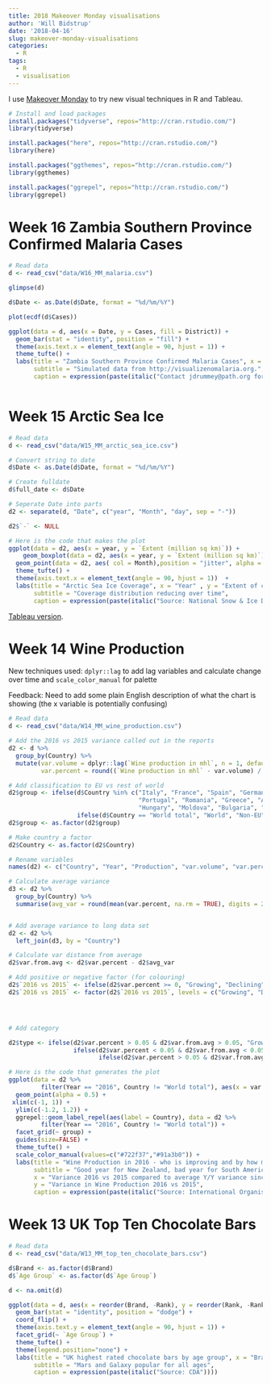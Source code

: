 ```yaml
---
title: 2018 Makeover Monday visualisations
author: 'Will Bidstrup'
date: '2018-04-16'
slug: makeover-monday-visualisations
categories:
  - R
tags:
  - R
  - visualisation
---
```

I use [Makeover Monday](http://www.makeovermonday.co.uk/) to try new visual techniques in R and Tableau.  

```r
# Install and load packages
install.packages("tidyverse", repos="http://cran.rstudio.com/")
library(tidyverse)

install.packages("here", repos="http://cran.rstudio.com/")
library(here)

install.packages("ggthemes", repos="http://cran.rstudio.com/")
library(ggthemes)

install.packages("ggrepel", repos="http://cran.rstudio.com/")
library(ggrepel)

```

# Week 16 Zambia Southern Province Confirmed Malaria Cases

```r
# Read data
d <- read_csv("data/W16_MM_malaria.csv")
```

```r
glimpse(d)
```

```r
d$Date <- as.Date(d$Date, format = "%d/%m/%Y")


```

```r
plot(ecdf(d$Cases))
```


```r
ggplot(data = d, aes(x = Date, y = Cases, fill = District)) +
  geom_bar(stat = "identity", position = "fill") +
  theme(axis.text.x = element_text(angle = 90, hjust = 1)) +
  theme_tufte() +
  labs(title = "Zambia Southern Province Confirmed Malaria Cases", x = "Date" , y = "Proportion of Cases",
       subtitle = "Simulated data from http://visualizenomalaria.org.",
       caption = expression(paste(italic("Contact jdrummey@path.org for data questions"))))
  
```





# Week 15 Arctic Sea Ice

```r
# Read data
d <- read_csv("data/W15_MM_arctic_sea_ice.csv")
```

```r
# Convert string to date
d$Date <- as.Date(d$Date, format = "%d/%m/%Y")

# Create fulldate
d$full_date <- d$Date

# Seperate Date into parts
d2 <- separate(d, "Date", c("year", "Month", "day", sep = "-"))

d2$`-` <- NULL
```

```r
# Here is the code that makes the plot
ggplot(data = d2, aes(x = year, y = `Extent (million sq km)`)) +
    geom_boxplot(data = d2, aes(x = year, y = `Extent (million sq km)`)) +
  geom_point(data = d2, aes( col = Month),position = "jitter", alpha = 0.2) +
  theme_tufte() +
  theme(axis.text.x = element_text(angle = 90, hjust = 1))  +
  labs(title = "Arctic Sea Ice Coverage", x = "Year" , y = "Extent of coverage measured (million sq km)",
       subtitle = "Coverage distribution reducing over time",
       caption = expression(paste(italic("Source: National Snow & Ice Data Center"))))

```

[Tableau version](https://public.tableau.com/views/ArcticSeaIceMeasurementOverTime/Dashboard1?:embed=y&:display_count=yes&publish=yes).

# Week 14 Wine Production

New techniques used: `dplyr::lag` to add lag variables and calculate change over time and `scale_color_manual` for palette  

Feedback: Need to add some plain English description of what the chart is showing (the x variable is potentially confusing)    

```r
# Read data
d <- read_csv("data/W14_MM_wine_production.csv")
```

```r
# Add the 2016 vs 2015 variance called out in the reports
d2 <- d %>%
  group_by(Country) %>%
  mutate(var.volume = dplyr::lag(`Wine production in mhl`, n = 1, default = NA),
         var.percent = round((`Wine production in mhl` - var.volume) / `Wine production in mhl`, digits = 2))

# Add classification to EU vs rest of world
d2$group <- ifelse(d$Country %in% c("Italy", "France", "Spain", "Germany", 
                                    "Portugal", "Romania", "Greece", "Austria",
                                    "Hungary", "Moldova", "Bulgaria", "Georgia", "Switzerland"), "EU",
                   ifelse(d$Country == "World total", "World", "Non-EU"))
d2$group <- as.factor(d2$group)

# Make country a factor
d2$Country <- as.factor(d2$Country)  

# Rename variables
names(d2) <- c("Country", "Year", "Production", "var.volume", "var.percent", "group")

# Calculate average variance
d3 <- d2 %>%
  group_by(Country) %>%
  summarise(avg_var = round(mean(var.percent, na.rm = TRUE), digits = 2))


# Add average variance to long data set
d2 <- d2 %>% 
  left_join(d3, by = "Country")

# Calculate var distance from average
d2$var.from.avg <- d2$var.percent - d2$avg_var

# Add positive or negative factor (for colouring)
d2$`2016 vs 2015` <- ifelse(d2$var.percent >= 0, "Growing", "Declining")
d2$`2016 vs 2015` <- factor(d2$`2016 vs 2015`, levels = c("Growing", "Declining"))




# Add category

d2$type <- ifelse(d2$var.percent > 0.05 & d2$var.from.avg > 0.05, "Growing - better than average",
                  ifelse(d2$var.percent < 0.05 & d2$var.from.avg < 0.05, "Declining - worse than average",
                         ifelse(d2$var.percent > 0.05 & d2$var.from.avg < 0.05, "Growing - as expected", "Declining - as expected")))

```

```r
# Here is the code that generates the plot
ggplot(data = d2 %>%
         filter(Year == "2016", Country != "World total"), aes(x = var.from.avg, y = var.percent, size = Production, col = `2016 vs 2015`)) +
  geom_point(alpha = 0.5) +
 xlim(c(-1, 1)) + 
  ylim(c(-1.2, 1.2)) + 
  ggrepel::geom_label_repel(aes(label = Country), data = d2 %>%
         filter(Year == "2016", Country != "World total")) +
  facet_grid(~ group) +
  guides(size=FALSE) +
  theme_tufte() +
  scale_color_manual(values=c("#722f37","#91a3b0")) +
  labs(title = "Wine Production in 2016 - who is improving and by how much?",
       subtitle = "Good year for New Zealand, bad year for South America and Hungary",
       x = "Variance 2016 vs 2015 compared to average Y/Y variance since 2012",
       y = "Variance in Wine Production 2016 vs 2015",
       caption = expression(paste(italic("Source: International Organisation of Vine and Wine 2017"))))
```


# Week 13 UK Top Ten Chocolate Bars

```r
# Read data
d <- read_csv("data/W13_MM_top_ten_chocolate_bars.csv")
```

```r
d$Brand <- as.factor(d$Brand)
d$`Age Group` <- as.factor(d$`Age Group`)
```

```r
d <- na.omit(d)
```


```r

ggplot(data = d, aes(x = reorder(Brand, -Rank), y = reorder(Rank, -Rank), col = factor(`Age Group`, levels = levels(`Age Group`)))) +
  geom_bar(stat = "identity", position = "dodge") +
  coord_flip() +
  theme(axis.text.y = element_text(angle = 90, hjust = 1)) +
  facet_grid(~ `Age Group`) +
  theme_tufte() +
  theme(legend.position="none") +
  labs(title = "UK highest rated chocolate bars by age group", x = "Brand" , y = "Ranking (10 is low, 1 is high)",
       subtitle = "Mars and Galaxy popular for all ages",
       caption = expression(paste(italic("Source: CDA"))))
```




